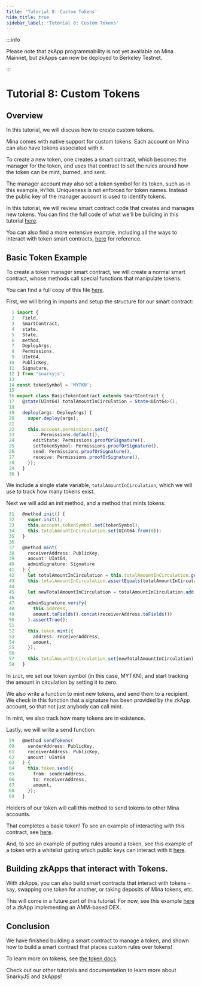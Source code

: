 ```yaml
---
title: 'Tutorial 8: Custom Tokens'
hide_title: true
sidebar_label: 'Tutorial 8: Custom Tokens'
---
```


:::info

Please note that zkApp programmability is not yet available on Mina Mainnet, but
zkApps can now be deployed to Berkeley Testnet.

:::

# Tutorial 8: Custom Tokens

## Overview

In this tutorial, we will discuss how to create custom tokens.

Mina comes with native support for custom tokens. Each account on Mina can also have tokens associated with it.

To create a new token, one creates a smart contract, which becomes the manager for the token, and uses that contract to set the rules around how the token can be mint, burned, and sent.

The manager account may also set a token symbol for its token, such as in this example, `MYTKN`. Uniqueness is not enforced for token names. Instead the public key of the manager account is used to identify tokens. 

In this tutorial, we will review smart contract code that creates and manages new tokens. You can find the full code of what we'll be building in this tutorial [here](https://github.com/o1-labs/docs2/tree/main/examples/zkapps/08-custom-tokens/src).

You can also find a more extensive example, including all the ways to interact with token smart contracts, [here](https://github.com/o1-labs/snarkyjs/blob/main/src/lib/token.test.ts) for reference.

## Basic Token Example

To create a token manager smart contract, we will create a normal smart contract, whose methods call special functions that manipulate tokens.

You can find a full copy of this file [here](https://github.com/o1-labs/docs2/blob/main/examples/zkapps/08-custom-tokens/src/BasicTokenContract.ts).

First, we will bring in imports and setup the structure for our smart contract:

```ts
  1 import {
  2   Field,
  3   SmartContract,
  4   state,
  5   State,
  6   method,
  7   DeployArgs,
  8   Permissions,
  9   UInt64,
 10   PublicKey,
 11   Signature,
 12 } from 'snarkyjs';
 13
 14 const tokenSymbol = 'MYTKN';
 15
 16 export class BasicTokenContract extends SmartContract {
 17   @state(UInt64) totalAmountInCirculation = State<UInt64>();
 18
 19   deploy(args: DeployArgs) {
 20     super.deploy(args);
 21
 22     this.account.permissions.set({
 23       ...Permissions.default(),
 24       editState: Permissions.proofOrSignature(),
 25       setTokenSymbol: Permissions.proofOrSignature(),
 26       send: Permissions.proofOrSignature(),
 27       receive: Permissions.proofOrSignature(),
 28     });
 29   }
 30 }
```

We include a single state variable, `totalAmountInCirculation`, which we will use to track how many tokens exist.

Next we will add an init method, and a method that mints tokens:

```ts
 31   @method init() {
 32     super.init();
 33     this.account.tokenSymbol.set(tokenSymbol);
 34     this.totalAmountInCirculation.set(UInt64.from(0));
 35   }
 36
 37   @method mint(
 38     receiverAddress: PublicKey,
 39     amount: UInt64,
 40     adminSignature: Signature
 41   ) {
 42     let totalAmountInCirculation = this.totalAmountInCirculation.get();
 43     this.totalAmountInCirculation.assertEquals(totalAmountInCirculation);
 44
 45     let newTotalAmountInCirculation = totalAmountInCirculation.add(amount);
 46
 47     adminSignature.verify(
 48       this.address,
 49       amount.toFields().concat(receiverAddress.toFields())
 50     ).assertTrue();
 51
 52     this.token.mint({
 53       address: receiverAddress,
 54       amount,
 55     });
 56
 57     this.totalAmountInCirculation.set(newTotalAmountInCirculation);
 58   }
```

In `init`, we set our token symbol (in this case, MYTKN), and start tracking the amount in circulation by setting it to zero.

We also write a function to mint new tokens, and send them to a recipient. We check in this function that a signature has been provided by the zkApp account, so that not just anybody can call mint.

In mint, we also track how many tokens are in existence.

Lastly, we will write a send function:

```ts
 59   @method sendTokens(
 60     senderAddress: PublicKey,
 61     receiverAddress: PublicKey,
 62     amount: UInt64
 63   ) {
 64     this.token.send({
 65       from: senderAddress,
 66       to: receiverAddress,
 67       amount,
 68     });
 69   }
```

Holders of our token will call this method to send tokens to other Mina accounts.

That completes a basic token! To see an example of interacting with this contract, see [here](https://github.com/es92/zkApp-examples/blob/f65d61e8884691d2cd62b59e1e21568bd6f119a7/08-custom-tokens/src/main.ts).

And, to see an example of putting rules around a token, see this example of a token with a whitelist gating which public keys can interact with it [here](https://github.com/o1-labs/docs2/blob/main/examples/zkapps/08-custom-tokens/src/WhitelistedTokenContract.ts).

## Building zkApps that interact with Tokens.

With zkApps, you can also build smart contracts that interact with tokens - say, swapping one token for another, or taking deposits of Mina tokens, etc.

This will come in a future part of this tutorial. For now, see this example [here](https://github.com/o1-labs/snarkyjs/blob/main/src/examples/zkapps/dex/dex.ts) of a zkApp implementing an AMM-based DEX.

## Conclusion

We have finished building a smart contract to manage a token, and shown how to build a smart contract that places custom rules over tokens!

To learn more on tokens, see [the token docs](/zkapps/advanced-snarkyjs/custom-tokens).

Check out our other tutorials and documentation to learn more about SnarkyJS and zkApps!
